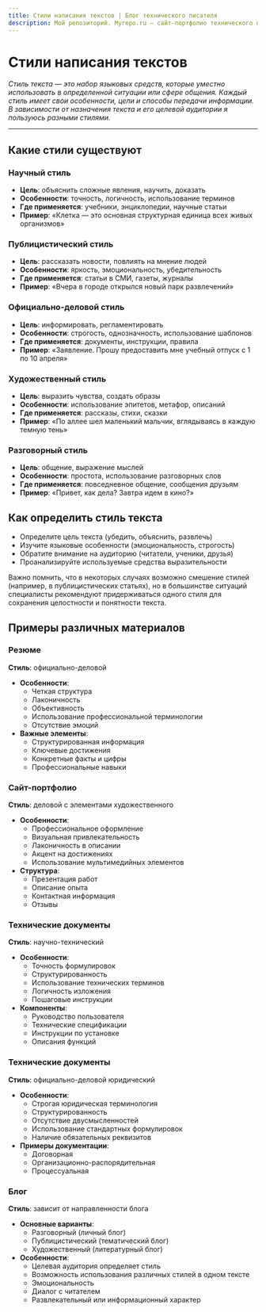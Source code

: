 ```yaml
---
title: Стили написания текстов | Блог технического писателя
description: Мой репозиторий. Myrepo.ru – сайт-портфолио технического писателя
---
```


# Стили написания текстов

*Стиль текста — это набор языковых средств, которые уместно использовать в определенной ситуации или сфере общения. Каждый стиль имеет свои особенности, цели и способы передачи информации. В зависимости от назначения текста и его целевой аудитории я пользуюсь разными стилями.*

---

## Какие стили существуют

### Научный стиль
* **Цель**: объяснить сложные явления, научить, доказать
* **Особенности**: точность, логичность, использование терминов
* **Где применяется**: учебники, энциклопедии, научные статьи
* **Пример**: «Клетка — это основная структурная единица всех живых организмов»

### Публицистический стиль
* **Цель**: рассказать новости, повлиять на мнение людей
* **Особенности**: яркость, эмоциональность, убедительность
* **Где применяется**: статьи в СМИ, газеты, журналы
* **Пример**: «Вчера в городе открылся новый парк развлечений»

### Официально-деловой стиль
* **Цель**: информировать, регламентировать
* **Особенности**: строгость, однозначность, использование шаблонов
* **Где применяется**: документы, инструкции, правила
* **Пример**: «Заявление. Прошу предоставить мне учебный отпуск с 1 по 10 апреля»

### Художественный стиль
* **Цель**: выразить чувства, создать образы
* **Особенности**: использование эпитетов, метафор, описаний
* **Где применяется**: рассказы, стихи, сказки
* **Пример**: «По аллее шел маленький мальчик, вглядываясь в каждую темную тень»

### Разговорный стиль
* **Цель**: общение, выражение мыслей
* **Особенности**: простота, использование разговорных слов
* **Где применяется**: повседневное общение, сообщения друзьям
* **Пример**: «Привет, как дела? Завтра идем в кино?»

## Как определить стиль текста
* Определите цель текста (убедить, объяснить, развлечь)
* Изучите языковые особенности (эмоциональность, строгость)
* Обратите внимание на аудиторию (читатели, ученики, друзья)
* Проанализируйте используемые средства выразительности

Важно помнить, что в некоторых случаях возможно смешение стилей (например, в публицистических статьях), но в большинстве ситуаций специалисты рекомендуют придерживаться одного стиля для сохранения целостности и понятности текста.

## Примеры различных материалов

### Резюме
**Стиль**: официально-деловой
* **Особенности**:
  * Четкая структура
  * Лаконичность
  * Объективность
  * Использование профессиональной терминологии
  * Отсутствие эмоций
* **Важные элементы**:
  * Структурированная информация
  * Ключевые достижения
  * Конкретные факты и цифры
  * Профессиональные навыки

### Сайт-портфолио
**Стиль**: деловой с элементами художественного
* **Особенности**:
  * Профессиональное оформление
  * Визуальная привлекательность
  * Лаконичность в описании
  * Акцент на достижениях
  * Использование мультимедийных элементов
* **Структура**:
  * Презентация работ
  * Описание опыта
  * Контактная информация
  * Отзывы

### Технические документы
**Стиль**: научно-технический
* **Особенности**:
  * Точность формулировок
  * Структурированность
  * Использование технических терминов
  * Логичность изложения
  * Пошаговые инструкции
* **Компоненты**:
  * Руководство пользователя
  * Технические спецификации
  * Инструкции по установке
  * Описания функций

### Технические документы
**Стиль**: официально-деловой юридический
* **Особенности**:
  * Строгая юридическая терминология
  * Структурированность
  * Отсутствие двусмысленностей
  * Использование стандартных формулировок
  * Наличие обязательных реквизитов
* **Примеры документации**:
  * Договорная
  * Организационно-распорядительная
  * Процессуальная

### Блог
**Стиль**: зависит от направленности блога
* **Основные варианты**:
  * Разговорный (личный блог)
  * Публицистический (тематический блог)
  * Художественный (литературный блог)
* **Особенности**:
  * Целевая аудитория определяет стиль
  * Возможность использования различных стилей в одном тексте
  * Эмоциональность
  * Диалог с читателем
  * Развлекательный или информационный характер
